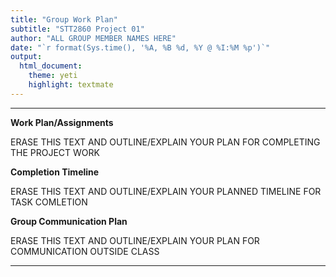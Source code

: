 ```yaml
---
title: "Group Work Plan"
subtitle: "STT2860 Project 01"
author: "ALL GROUP MEMBER NAMES HERE"
date: "`r format(Sys.time(), '%A, %B %d, %Y @ %I:%M %p')`"
output: 
  html_document: 
    theme: yeti
    highlight: textmate
---
```

***

**Work Plan/Assignments**

ERASE THIS TEXT AND OUTLINE/EXPLAIN YOUR PLAN FOR COMPLETING THE PROJECT WORK

**Completion Timeline**

ERASE THIS TEXT AND OUTLINE/EXPLAIN YOUR PLANNED TIMELINE FOR TASK COMLETION

**Group Communication Plan**

ERASE THIS TEXT AND OUTLINE/EXPLAIN YOUR PLAN FOR COMMUNICATION OUTSIDE CLASS

***
